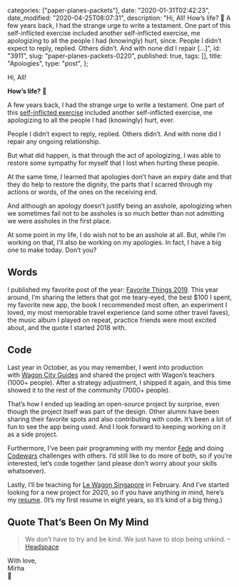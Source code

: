 
  categories: ["paper-planes-packets"],
  date: "2020-01-31T02:42:23",
  date_modified: "2020-04-25T08:07:31",
  description:
    "Hi, All! How’s life? 🌿 A few years back, I had the strange urge to write a testament. One part of this self-inflicted exercise included another self-inflicted exercise, me apologizing to all the people I had (knowingly) hurt, since. People I didn’t expect to reply, replied. Others didn’t. And with none did I repair […]",
  id: "3911",
  slug: "paper-planes-packets-0220",
  published: true,
  tags: [],
  title: "Apologies",
  type: "post",
};


Hi, All!

**How’s life?** 🌿

A few years back, I had the strange urge to write a testament. One part of this [self-inflicted exercise](/tsop/posts/bucket-list#the-bucket-list) included another self-inflicted exercise, me apologizing to all the people I had (knowingly) hurt, ever.

People I didn’t expect to reply, replied. Others didn’t. And with none did I repair any ongoing relationship.

But what did happen, is that through the act of apologizing, I was able to restore some sympathy for myself that I lost when hurting these people.

At the same time, I learned that apologies don’t have an expiry date and that they do help to restore the dignity, the parts that I scarred through my actions or words, of the ones on the receiving end.

And although an apology doesn’t justify being an asshole, apologizing when we sometimes fail not to be assholes is so much better than not admitting we were assholes in the first place.

At some point in my life, I do wish not to be an asshole at all. But, while I’m working on that, I’ll also be working on my apologies. In fact, I have a big one to make today. Don’t you?

## Words

I published my favorite post of the year: [Favorite Things 2019](/posts/favorite-things-2019/). This year around, I’m sharing the letters that got me teary-eyed, the best $100 I spent, my favorite new app, the book I recommended most often, an experiment I loved, my most memorable travel experience (and some other travel faves), the music album I played on repeat, practice friends were most excited about, and the quote I started 2018 with.

## Code

Last year in October, as you may remember, I went into production with [Wagon City Guides](https://github.com/mirhamasala/lw_city_guide) and shared the project with Wagon’s teachers (1000+ people). After a strategy adjustment, I shipped it again, and this time showed it to the rest of the community (7000+ people).

That’s how I ended up leading an open-source project by surprise, even though the project itself was part of the design. Other alumni have been sharing their favorite spots and also contributing with code. It’s been a lot of fun to see the app being used. And I look forward to keeping working on it as a side project.

Furthermore, I’ve been pair programming with my mentor [Fede](https://kundeveloper.com) and doing [Codewars](https://www.codewars.com/) challenges with others. I’d still like to do more of both, so if you’re interested, let’s code together (and please don’t worry about your skills whatsoever).

Lastly, I’ll be teaching for [Le Wagon Singapore](https://www.lewagon.com/singapore) in February. And I’ve started looking for a new project for 2020, so if you have anything in mind, here’s my [resume](/resume/). (It’s my first resume in eight years, so it’s kind of a big thing.)

## Quote That’s Been On My Mind

> We don’t have to try and be kind. We just have to stop being unkind. –[Headspace](https://twitter.com/Headspace/status/754930052349960193)

With love,\
Mirha\
🦖
